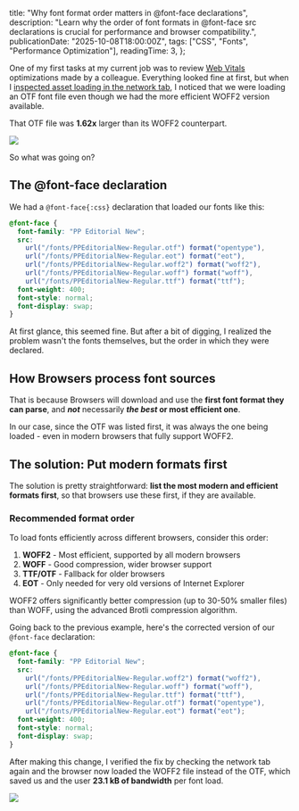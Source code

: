 
  title: "Why font format order matters in @font-face declarations",
  description:
    "Learn why the order of font formats in @font-face src declarations is crucial for performance and browser compatibility.",
  publicationDate: "2025-10-08T18:00:00Z",
  tags: ["CSS", "Fonts", "Performance Optimization"],
  readingTime: 3,
};

One of my first tasks at my current job was to review [Web Vitals](https://web.dev/articles/vitals) optimizations made by a colleague. Everything looked fine at first, but when I [inspected asset loading in the network tab](https://developer.chrome.com/docs/devtools/network), I noticed that we were loading an OTF font file even though we had the more efficient WOFF2 version available.

That OTF file was **1.62x** larger than its WOFF2 counterpart.

<Image
  src={otfFontExample}
  width={750}
  height={146}
  caption="Network tab showing an OTF font being loaded instead of the smaller WOFF2 font"
/>

So what was going on?

## The @font-face declaration

We had a `@font-face{:css}` declaration that loaded our fonts like this:

```css filename="styles.css" highlight={4,5}
@font-face {
  font-family: "PP Editorial New";
  src:
    url("/fonts/PPEditorialNew-Regular.otf") format("opentype"),
    url("/fonts/PPEditorialNew-Regular.eot") format("eot"),
    url("/fonts/PPEditorialNew-Regular.woff2") format("woff2"),
    url("/fonts/PPEditorialNew-Regular.woff") format("woff"),
    url("/fonts/PPEditorialNew-Regular.ttf") format("ttf");
  font-weight: 400;
  font-style: normal;
  font-display: swap;
}
```

At first glance, this seemed fine. But after a bit of digging, I realized the problem wasn't the fonts themselves, but the order in which they were declared.

## How Browsers process font sources

That is because Browsers will download and use the **first font format they can parse**, and **_not_** necessarily **_the best_ or most efficient one**.

In our case, since the OTF was listed first, it was always the one being loaded - even in modern browsers that fully support WOFF2.

## The solution: Put modern formats first

The solution is pretty straightforward: **list the most modern and efficient formats first**, so that browsers use these first, if they are available.

### Recommended format order

To load fonts efficiently across different browsers, consider this order:

1. **WOFF2** - Most efficient, supported by all modern browsers
2. **WOFF** - Good compression, wider browser support
3. **TTF/OTF** - Fallback for older browsers
4. **EOT** - Only needed for very old versions of Internet Explorer

<Alert type="info">
  WOFF2 offers significantly better compression (up to 30-50% smaller files)
  than WOFF, using the advanced Brotli compression algorithm.
</Alert>

Going back to the previous example, here's the corrected version of our `@font-face` declaration:

```css filename="styles.css" highlight={4,5}
@font-face {
  font-family: "PP Editorial New";
  src:
    url("/fonts/PPEditorialNew-Regular.woff2") format("woff2"),
    url("/fonts/PPEditorialNew-Regular.woff") format("woff"),
    url("/fonts/PPEditorialNew-Regular.ttf") format("ttf"),
    url("/fonts/PPEditorialNew-Regular.otf") format("opentype"),
    url("/fonts/PPEditorialNew-Regular.eot") format("eot");
  font-weight: 400;
  font-style: normal;
  font-display: swap;
}
```

After making this change, I verified the fix by checking the network tab again and the browser now loaded the WOFF2 file instead of the OTF, which saved us and the user **23.1 kB of bandwidth** per font load.

<Image
  src={woff2FontExample}
  width={750}
  height={146}
  caption="Network tab showing the WOFF2 font being loaded instead of the larger OTF font after fixing the order"
/>
